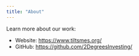 ```yaml
---
title: "About"
---
```


Learn more about our work:

* Website: <https://www.tiltsmes.org/>
* GitHub: <https://github.com/2DegreesInvesting/>
